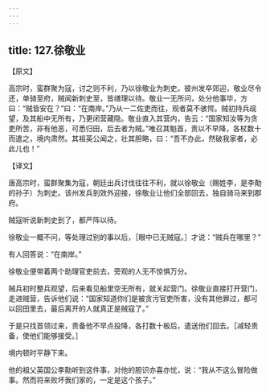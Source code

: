 ```yaml
---
---
---
```

title: 127.徐敬业
---



【原文】

高宗时，蛮群聚为寇，讨之则不利，乃以徐敬业为刺史。彼州发卒郊迎，敬业尽令还，单骑至府，贼闻新刺史至，皆缮理以待。敬业一无所问，处分他事毕，方曰：“贼皆安在？”曰：“在南岸。”乃从一二佐吏而往，观者莫不骇愕。贼初持兵觇望，及其船中无所有，乃更闭营藏隐。敬业直入其营内，告云：“国家知汝等为贪吏所苦，非有他恶，可悉归田，后去者为贼。”唯召其魁首，责以不早降，各杖数十而遣之，境内肃然。其祖英公闻之，壮其胆略，曰：“吾不办此，然破我家者，必此儿也！”

【译文】

唐高宗时，蛮群聚集为寇，朝廷出兵讨伐往往不利，就以徐敬业（赐姓李，是李勣的孙子）为刺史。该州发兵到效外迎接，徐敬业让他们全部回去，独自骑马来到郡府。

贼寇听说新刺史到了，都严阵以待。

徐敬业一概不问，等处理过别的事以后，［眼中已无贼寇。］才说：“贼兵在哪里？”

有人回答说：“在南岸。”

徐敬业便带着两个助理官吏前去，旁观的人无不惊惧万分。

贼兵初时整兵观望，后来看见船里空无所有，就关起营门。徐敬业直接打开营门，走进贼营，告诉他们说：“国家知道你们是被贪污官吏所害，没有其他罪过，都可以回田里去，最后离开的人就真正是贼寇了。”

于是只找首领过来，责备他不早点投降，各打数十板后，遣送他们回去。［减轻责备，使他们能够接受。］

境内顿时平静下来。

他的祖父英国公李勣听到这件事，对他的胆识亦喜亦忧，说：“我从不这么冒险做事。然而将来败坏我们家的，一定是这个孩子。”